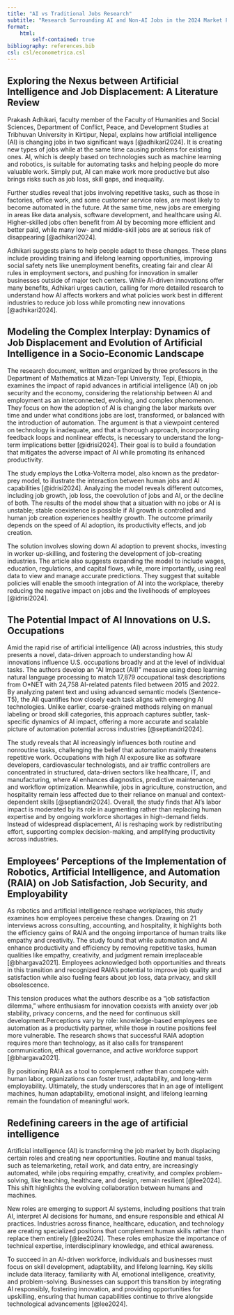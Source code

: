 ```yaml
---
title: "AI vs Traditional Jobs Research"
subtitle: "Research Surrounding AI and Non-AI Jobs in the 2024 Market Place"
format:
    html:
        self-contained: true
bibliography: references.bib
csl: csl/econometrica.csl
---
```


## Exploring the Nexus between Artificial Intelligence and Job Displacement: A Literature Review

Prakash Adhikari, faculty member of the Faculty of Humanities and Social Sciences, Department of Conflict, Peace, and Development Studies at Tribhuvan University in Kirtipur, Nepal, explains how artificial intelligence (AI) is changing jobs in two significant ways [@adhikari2024]. It is creating new types of jobs while at the same time causing problems for existing ones. AI, which is deeply based on technologies such as machine learning and robotics, is suitable for automating tasks and helping people do more valuable work. Simply put, AI can make work more productive but also brings risks such as job loss, skill gaps, and inequality.

Further studies reveal that jobs involving repetitive tasks, such as those in factories, office work, and some customer service roles, are most likely to become automated in the future. At the same time, new jobs are emerging in areas like data analysis, software development, and healthcare using AI. Higher-skilled jobs often benefit from AI by becoming more efficient and better paid, while many low- and middle-skill jobs are at serious risk of disappearing [@adhikari2024].

Adhikari suggests plans to help people adapt to these changes. These plans include providing training and lifelong learning opportunities, improving social safety nets like unemployment benefits, creating fair and clear AI rules in employment sectors, and pushing for innovation in smaller businesses outside of major tech centers. While AI-driven innovations offer many benefits, Adhikari urges caution, calling for more detailed research to understand how AI affects workers and what policies work best in different industries to reduce job loss while promoting new innovations [@adhikari2024].

## Modeling the Complex Interplay: Dynamics of Job Displacement and Evolution of Artificial Intelligence in a Socio-Economic Landscape

The research document, written and organized by three professors in the Department of Mathematics at Mizan-Tepi University, Tepi, Ethiopia, examines the impact of rapid advances in artificial intelligence (AI) on job security and the economy, considering the relationship between AI and employment as an interconnected, evolving, and complex phenomenon. They focus on how the adoption of AI is changing the labor markets over time and under what conditions jobs are lost, transformed, or balanced with the introduction of automation. The argument is that a viewpoint centered on technology is inadequate, and that a thorough approach, incorporating feedback loops and nonlinear effects, is necessary to understand the long-term implications better [@idrisi2024]. Their goal is to build a foundation that mitigates the adverse impact of AI while promoting its enhanced productivity.

The study employs the Lotka-Volterra model, also known as the predator-prey model, to illustrate the interaction between human jobs and AI capabilities [@idrisi2024]. Analyzing the model reveals different outcomes, including job growth, job loss, the coevolution of jobs and AI, or the decline of both. The results of the model show that a situation with no jobs or AI is unstable; stable coexistence is possible if AI growth is controlled and human job creation experiences healthy growth. The outcome primarily depends on the speed of AI adoption, its productivity effects, and job creation.

The solution involves slowing down AI adoption to prevent shocks, investing in worker up-skilling, and fostering the development of job-creating industries. The article also suggests expanding the model to include wages, education, regulations, and capital flows, while, more importantly, using real data to view and manage accurate predictions. They suggest that suitable policies will enable the smooth integration of AI into the workplace, thereby reducing the negative impact on jobs and the livelihoods of employees [@idrisi2024].

## The Potential Impact of AI Innovations on U.S. Occupations

Amid the rapid rise of artificial intelligence (AI) across industries, this study presents a novel, data-driven approach to understanding how AI innovations influence U.S. occupations broadly and at the level of individual tasks. The authors develop an “AI Impact (AII)” measure using deep learning natural language processing to match 17,879 occupational task descriptions from O*NET with 24,758 AI-related patents filed between 2015 and 2022. By analyzing patent text and using advanced semantic models (Sentence-T5), the AII quantifies how closely each task aligns with emerging AI technologies. Unlike earlier, coarse-grained methods relying on manual labeling or broad skill categories, this approach captures subtler, task-specific dynamics of AI impact, offering a more accurate and scalable picture of automation potential across industries [@septiandri2024].

The study reveals that AI increasingly influences both routine and nonroutine tasks, challenging the belief that automation mainly threatens repetitive work. Occupations with high AI exposure like as software developers, cardiovascular technologists, and air traffic controllers are concentrated in structured, data-driven sectors like healthcare, IT, and manufacturing, where AI enhances diagnostics, predictive maintenance, and workflow optimization. Meanwhile, jobs in agriculture, construction, and hospitality remain less affected due to their reliance on manual and context-dependent skills [@septiandri2024]. Overall, the study finds that AI’s labor impact is moderated by its role in augmenting rather than replacing human expertise and by ongoing workforce shortages in high-demand fields. Instead of widespread displacement, AI is reshaping work by redistributing effort, supporting complex decision-making, and amplifying productivity across industries.

## Employees’ Perceptions of the Implementation of Robotics, Artificial Intelligence, and Automation (RAIA) on Job Satisfaction, Job Security, and Employability

As robotics and artificial intelligence reshape workplaces, this study examines how employees perceive these changes. Drawing on 21 interviews across consulting, accounting, and hospitality, it highlights both the efficiency gains of RAIA and the ongoing importance of human traits like empathy and creativity. The study found that while automation and AI enhance productivity and efficiency by removing repetitive tasks, human qualities like empathy, creativity, and judgment remain irreplaceable [@bhargava2021]. Employees acknowledged both opportunities and threats in this transition and recognized  RAIA’s potential to improve job quality and satisfaction while also fueling fears about job loss, data privacy, and skill obsolescence.

This tension produces what the authors describe as a “job satisfaction dilemma,” where enthusiasm for innovation coexists with anxiety over job stability, privacy concerns, and the need for continuous skill development.Perceptions vary by role: knowledge-based employees see automation as a productivity partner, while those in routine positions feel more vulnerable. The research shows that successful RAIA adoption requires more than technology, as it also calls for transparent communication, ethical governance, and active workforce support [@bhargava2021].

By positioning RAIA as a tool to complement rather than compete with human labor, organizations can foster trust, adaptability, and long-term employability. Ultimately, the study underscores that in an age of intelligent machines, human adaptability, emotional insight, and lifelong learning remain the foundation of meaningful work.

## Redefining careers in the age of artificial intelligence

Artificial intelligence (AI) is transforming the job market by both displacing certain roles and creating new opportunities. Routine and manual tasks, such as telemarketing, retail work, and data entry, are increasingly automated, while jobs requiring empathy, creativity, and complex problem-solving, like teaching, healthcare, and design, remain resilient [@lee2024]. This shift highlights the evolving collaboration between humans and machines.

New roles are emerging to support AI systems, including positions that train AI, interpret AI decisions for humans, and ensure responsible and ethical AI practices. Industries across finance, healthcare, education, and technology are creating specialized positions that complement human skills rather than replace them entirely [@lee2024]. These roles emphasize the importance of technical expertise, interdisciplinary knowledge, and ethical awareness.

To succeed in an AI-driven workforce, individuals and businesses must focus on skill development, adaptability, and lifelong learning. Key skills include data literacy, familiarity with AI, emotional intelligence, creativity, and problem-solving. Businesses can support this transition by integrating AI responsibly, fostering innovation, and providing opportunities for upskilling, ensuring that human capabilities continue to thrive alongside technological advancements [@lee2024].



